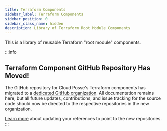 ```yaml
---
title: Terraform Components
sidebar_label: Terraform Components
sidebar_position: 0
sidebar_class_name: hidden
description: Library of Terraform Root Module Components
---
```



<Intro>This is a library of reusable Terraform "root module" components.</Intro>

<DocCardList />

:::info

## Terraform Component GitHub Repository Has Moved!

The GitHub repository for Cloud Posse's Terraform components has migrated to a [dedicated GitHub organization](https://github.com/cloudposse-terraform-components). All documentation remains here, but all future updates, contributions, and issue tracking for the source code should now be directed to the respective repositories in the new organization.

[Learn more](/learn/maintenance/tutorials/how-to-update-components-yaml-to-new-organization/) about updating your references to point to the new repositories.
:::
